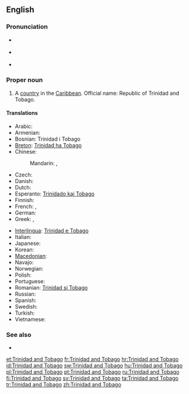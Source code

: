 ==English==
{{wikipedia}}

===Pronunciation===
* {{a|UK}} {{IPA|/ˌtɹɪn.ɪ.dæd ænd təʊˈbeɪ.ɡəʊ/|/ˌtɹɪn.ə.dæd ænd təˈbeɪ.ɡəʊ/}}
* {{a|US}} {{IPA|/ˌtɹɪn.ɪ.dæd ænd toʊˈbeɪ.ɡoʊ/|/ˌtɹɪn.ə.dæd ænd təˈbeɪ.ɡoʊ/}}
* {{audio|en-us-Trinidad and Tobago.ogg|Audio (US)}}

===Proper noun===
{{en-proper noun|sg=[[Trinidad]] [[and]] [[Tobago]]}}

# A [[country]] in the [[Caribbean]]. Official name: Republic of Trinidad and Tobago.

====Translations====
{{trans-top|country}}
* Arabic: {{t|ar|ترينيداد وتوباغو|tr=trinidaad wa-tubaaghu}}
* Armenian: {{t-|hy|Տրինիդադ և Տոբագո|tr=Trinidad ev Tobago}}
* Bosnian: Trinidad i Tobago {{m}}
* [[Breton]]: [[Trinidad ha Tobago]]
* Chinese:
*: Mandarin: {{t|cmn|特立尼達和多巴哥|sc=Hani}}, {{t|cmn|特立尼达和多巴哥|tr=Tèlìnídá hé Duōbāgē|sc=Hani}}
* Czech: {{t-|cs|Trinidad a Tobago}}
* Danish: {{t-|da|Trinidad og Tobago}}
* Dutch: {{t+|nl|Trinidad en Tobago}}
* Esperanto: [[Trinidado kaj Tobago]]
* Finnish: {{t+|fi|Trinidad ja Tobago}}
* French: {{t+|fr|Trinité-et-Tobago}}, {{t|fr|Trinidad-et-Tobago}}
* German: {{t+|de|Trinidad und Tobago}}
* Greek: {{t|el|Τρινιδάδ και Τομπάγκο|n|tr=Trinidád kai Tobágo}}, {{t|el|Τρινιντάντ και Τομπάγκο|n|tr=Trinidád kai Tobágo}}
{{trans-mid}}
* [[Interlingua]]: [[Trinidad e Tobago]]
* Italian: {{t-|it|Trinidad e Tobago|m}}
* Japanese: {{t|ja|トリニダード・トバゴ|tr=Torinidādo-Tobago}}
* Korean: {{t|ko|트리니다드 토바고|tr=Teurinidadeu Tobago|sc=Hang}}
* [[Macedonian]]: {{t|mk|Тринидад и Тобаго|m|tr=Trínidad i Tobágo}}
* Navajo: {{tø|nv|Trinidad dóó Tobago}}
* Norwegian: {{t-|no|Trinidad og Tobago}}
* Polish: {{t+|pl|Trynidad i Tobago}}
* Portuguese: {{t+|pt|Trindade e Tobago}}
* Romanian: [[Trinidad şi Tobago]]
* Russian: {{t|ru|Тринидад и Тобаго|f|n|tr=Trinidád i Tobágo}}
* Spanish: {{t+|es|Trinidad y Tobago}}
* Swedish: {{t+|sv|Trinidad och Tobago}}
* Turkish: {{t+|tr|Trinidad ve Tobago}}
* Vietnamese: {{t|vi|Trinidad và Tobago|xs=Vietnamese}}
{{trans-bottom}}

===See also===
* {{list|en|countries of North America}}

[[et:Trinidad and Tobago]]
[[fr:Trinidad and Tobago]]
[[hr:Trinidad and Tobago]]
[[id:Trinidad and Tobago]]
[[sw:Trinidad and Tobago]]
[[hu:Trinidad and Tobago]]
[[pl:Trinidad and Tobago]]
[[pt:Trinidad and Tobago]]
[[ru:Trinidad and Tobago]]
[[fi:Trinidad and Tobago]]
[[sv:Trinidad and Tobago]]
[[ta:Trinidad and Tobago]]
[[tr:Trinidad and Tobago]]
[[zh:Trinidad and Tobago]]